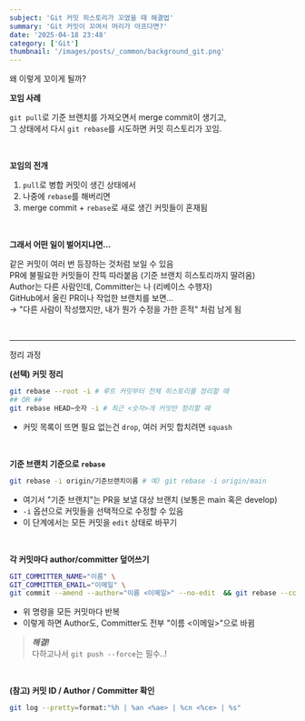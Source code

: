 ```yaml
---
subject: 'Git 커밋 히스토리가 꼬였을 때 해결법'
summary: 'Git 커밋이 꼬여서 머리가 아프다면?'
date: '2025-04-18 23:48'
category: ['Git']
thumbnail: '/images/posts/_common/background_git.png'
---
```



<Typography variant="h3" backgroundColor="gray">
  <span>왜 이렇게 꼬이게 될까?</span>
</Typography>

**꼬임 사례**

`git pull`로 기준 브랜치를 가져오면서 merge commit이 생기고,  
그 상태에서 다시 `git rebase`를 시도하면 커밋 히스토리가 꼬임.

<br />

**꼬임의 전개**

1. `pull`로 병합 커밋이 생긴 상태에서
2. 나중에 `rebase`를 해버리면
3. merge commit + `rebase`로 새로 생긴 커밋들이 혼재됨

<br />

**그래서 어떤 일이 벌어지냐면...**

같은 커밋이 여러 번 등장하는 것처럼 보일 수 있음  
PR에 불필요한 커밋들이 잔뜩 따라붙음 (기준 브랜치 히스토리까지 딸려옴)  
Author는 다른 사람인데, Committer는 나 (리베이스 수행자)  
GitHub에서 올린 PR이나 작업한 브랜치를 보면...  
→ <Typography variant='span' color="gray500">"다른 사람이 작성했지만, 내가 뭔가 수정을 가한 흔적"</Typography> 처럼 남게 됨

<br />

---

<Typography variant="h3" backgroundColor="gray">
  <span>정리 과정</span>
</Typography>

**(선택) 커밋 정리**

```bash
git rebase --root -i # 루트 커밋부터 전체 히스토리를 정리할 때
## OR ##
git rebase HEAD~숫자 -i # 최근 <숫자>개 커밋만 정리할 때
```

- 커밋 목록이 뜨면 필요 없는건 `drop`, 여러 커밋 합치려면 `squash`

<br />

**기준 브랜치 기준으로 `rebase`**

```bash
git rebase -i origin/기준브랜치이름 # 예) git rebase -i origin/main
```

- 여기서 <Typography variant='strong' color="gray500">\"기준 브랜치\"</Typography>는 PR을 보낼 대상 브랜치 (보통은 main 혹은 develop)
- `-i` 옵션으로 커밋들을 선택적으로 수정할 수 있음
- 이 단계에서는 모든 커밋을 `edit` 상태로 바꾸기

<br />

**각 커밋마다 author/committer 덮어쓰기**

```bash
GIT_COMMITTER_NAME="이름" \
GIT_COMMITTER_EMAIL="이메일" \
git commit --amend --author="이름 <이메일>" --no-edit  && git rebase --continue
```

- 위 명령을 모든 커밋마다 반복
- 이렇게 하면 Author도, Committer도 전부 <Typography variant='span' color="gray500">"이름 \<이메일\>"</Typography>으로 바뀜

> **_해결!_**  
> 다하고나서 `git push --force`는 필수..!

<br />

**(참고) 커밋 ID / Author / Committer 확인**

```bash
git log --pretty=format:"%h | %an <%ae> | %cn <%ce> | %s"
```